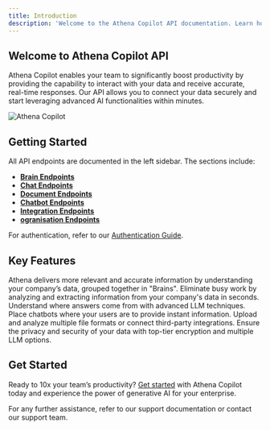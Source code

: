 ```yaml
---
title: Introduction
description: 'Welcome to the Athena Copilot API documentation. Learn how to integrate and interact with our powerful features.'
---
```


## Welcome to Athena Copilot API

Athena Copilot enables your team to significantly boost productivity by providing the capability to interact with your data and receive accurate, real-time responses. Our API allows you to connect your data securely and start leveraging advanced AI functionalities within minutes.

![Athena Copilot](https://framerusercontent.com/images/AtCoYlWx1ulkh5l8BB42CRZRrBg.png?scale-down-to=2048)

## Getting Started

All API endpoints are documented in the left sidebar. The sections include:
- **[Brain Endpoints](/brain)**
- **[Chat Endpoints](/chat)**
- **[Document Endpoints](/document)**
- **[Chatbot Endpoints](/chatbot)**
- **[Integration Endpoints](/integration)**
- **[ogranisation Endpoints](/ogranisation)**

For authentication, refer to our [Authentication Guide](/Authentication).


## Key Features



<CardGroup cols={2}>
  <Card
    title="Generative AI for Your Data"
    icon="brain"
    href="https://app.athenacopilot.ai/brain"
  >
    Athena delivers more relevant and accurate information by understanding your company’s data, grouped together in "Brains".
  </Card>
  <Card
    title="Unlock Productivity"
    icon="chart-line"
    href="https://app.athenacopilot.ai/"
  >
    Eliminate busy work by analyzing and extracting information from your company's data in seconds.
  </Card>
  <Card
    title="Full Referenceability"
    icon="book"
    href="https://app.athenacopilot.ai/"
  >
    Understand where answers come from with advanced LLM techniques.
  </Card>
  <Card
    title="Embed Chatbots"
    icon="robot"
    href="https://app.athenacopilot.ai/"
  >
    Place chatbots where your users are to provide instant information.
  </Card>
  <Card
    title="Diverse File Support"
    icon="file"
    href="https://app.athenacopilot.ai/"
  >
    Upload and analyze multiple file formats or connect third-party integrations.
  </Card>
  <Card
    title="Secure & Model Agnostic"
    icon="lock"
    href="https://app.athenacopilot.ai/"
  >
    Ensure the privacy and security of your data with top-tier encryption and multiple LLM options.
  </Card>
</CardGroup>

## Get Started

Ready to 10x your team’s productivity? [Get started](#) with Athena Copilot today and experience the power of generative AI for your enterprise.

For any further assistance, refer to our support documentation or contact our support team.